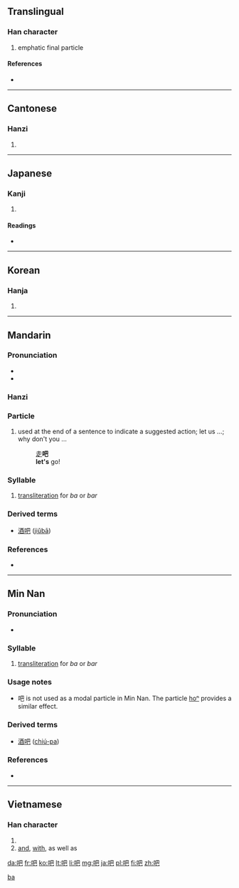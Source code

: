 {{zh-hanzi|吧}}
==Translingual==
{{stroke order|type=animate}}

===Han character===
{{Han char|rn=30|rad=口|as=04|sn=7|four=6701<sub>7</sub>|canj=口日山 (RAU)}}

# emphatic final particle

====References====
* {{Han ref|kx=0178.040|dkj=03341|dj=0395.120|hdz=10596.060|uh=5427|ud=21543|bh=A761|bd=42849}}

----

==Cantonese==
{{zh-hanzi|吧}}

===Hanzi===
{{yue-hanzi|jyut=|y=ba1, ba6}}

# {{defn|lang=yue|sort=口04}}

----

==Japanese==

===Kanji===
{{ja-kanji|grade=|rs=口04}}

# {{defn|lang=ja|sort=口04}}

====Readings====
* {{ja-readings|on=[[は]] (ha), [[へ]] (he)|kun=[[おおくちのさま]] (ookuchinosama)}}

----

==Korean==

===Hanja===
{{ko-hanja|hangeul=파|rv=pa|mr=p'a}}

# {{defn|lang=ko|sort=口04}}

----

==Mandarin==
{{zh-hanzi|吧}}

===Pronunciation===
* {{IPA|[ pa ]|lang=cmn}}
* {{IPA|[ pa˥˥ ]|lang=cmn}}

===Hanzi===
{{cmn-hanzi|pin=[[bā]] ([[ba1]]), [[ba]] ([[ba5]])|wg=pa<sup>1</sup>, pa<sup>5</sup>}}

===Particle===
{{infl|cmn|modal particle|traditional and simplified||Pinyin|ba}}

# {{Beginning Mandarin|lang=zh-tw|skey=口04}} used at the end of a sentence to indicate a suggested action; let us ...; why don't you ...
#: [[走]]'''吧'''
#: '''let's''' go!

===Syllable===
{{infl|cmn|phonetic syllable|traditional and simplified||Pinyin|bā}}

# [[transliteration]] for ''ba'' or ''bar''

===Derived terms===
* [[酒吧]] ([[jiǔbā]])

===References===
* {{reference-book | last = Shao | first = Jingmin (ed.) | authorlink =  | coauthors =  | year = 2000 | title = HSK Dictionary (HSK汉语水平考试词典) | language = Mandarin/English | publisher = Huadong Teachers College Publishers | location = Shanghai | id = ISBN 7561720785}}

[[Category:zh-cn:Beginning Mandarin|ba]]

----

==Min Nan==
{{zh-hanzi|吧}}

===Pronunciation===
* {{IPA|[ pa˥˥ ]|lang=nan}}

===Syllable===
{{infl|nan|phonetic syllable|traditional and simplified||POJ|pa}}

# [[transliteration]] for ''ba'' or ''bar''

===Usage notes===
* 吧 is not used as a modal particle in Min Nan.  The particle [[ho͘ⁿ|ho{{unicode|͘}}ⁿ]] provides a similar effect.

===Derived terms===
* [[酒吧]] ([[chiú-pa]])

===References===
* {{cite web
| url = http://203.64.42.21/iug/ungian/SoannTeng/chil/taihoa.asp
| title = 吧
| work = On-line Taiwanese/Mandarin Dictionary (台文／華文線頂辭典)
| language = Taiwanese/English
| accessdate = 2011-01-30}}

----

==Vietnamese==

===Han character===
{{vi-hantu|[[ba]], [[và]], [[bơ]], [[vài]]|rs=口04}}

# {{defn|lang=vi|sort=口04}}
# [[and]], [[with]], as well as

[[da:吧]]
[[fr:吧]]
[[ko:吧]]
[[lt:吧]]
[[li:吧]]
[[mg:吧]]
[[ja:吧]]
[[pl:吧]]
[[fi:吧]]
[[zh:吧]]